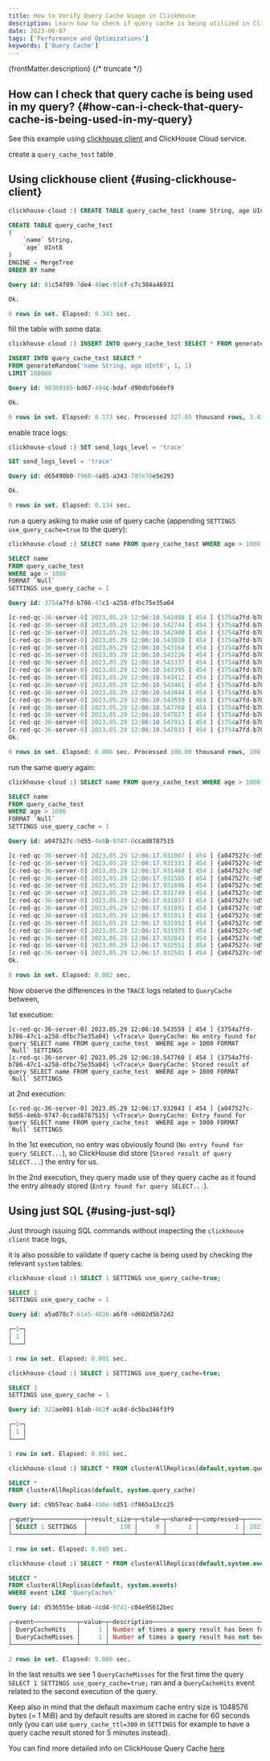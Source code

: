 ```yaml
---
title: How to Verify Query Cache Usage in ClickHouse
description: Learn how to check if query cache is being utilized in ClickHouse using `clickhouse-client` trace logs or SQL commands.
date: 2023-06-07
tags: ['Performance and Optimizations']
keywords: ['Query Cache']
---
```


{frontMatter.description}
{/* truncate */}

## How can I check that query cache is being used in my query? {#how-can-i-check-that-query-cache-is-being-used-in-my-query}

See this example using [clickhouse client](https://clickhouse.com/docs/en/interfaces/cli) and ClickHouse Cloud service.

create a `query_cache_test` table

## Using clickhouse client {#using-clickhouse-client}

```sql
clickhouse-cloud :) CREATE TABLE query_cache_test (name String, age UInt8) ENGINE =MergeTree ORDER BY name

CREATE TABLE query_cache_test
(
    `name` String,
    `age` UInt8
)
ENGINE = MergeTree
ORDER BY name

Query id: 81c54f09-7de4-48ec-916f-c7c304a46931

Ok.

0 rows in set. Elapsed: 0.343 sec.
```

fill the table with some data:

```sql
clickhouse-cloud :) INSERT INTO query_cache_test SELECT * FROM generateRandom('name String, age UInt8',1,1) LIMIT 100000;

INSERT INTO query_cache_test SELECT *
FROM generateRandom('name String, age UInt8', 1, 1)
LIMIT 100000

Query id: 90369105-bd67-494c-bdaf-d90dbfb6def9

Ok.

0 rows in set. Elapsed: 0.173 sec. Processed 327.05 thousand rows, 3.43 MB (1.89 million rows/s., 19.86 MB/s.)
```

enable trace logs:

```sql
clickhouse-cloud :) SET send_logs_level = 'trace'

SET send_logs_level = 'trace'

Query id: d65490b0-7960-4a85-a343-787e70e5e293

Ok.

0 rows in set. Elapsed: 0.134 sec.
```

run a query asking to make use of query cache (appending `SETTINGS use_query_cache=true` to the query):

```sql
clickhouse-cloud :) SELECT name FROM query_cache_test WHERE age > 1000 FORMAT Null SETTINGS use_query_cache=true;

SELECT name
FROM query_cache_test
WHERE age > 1000
FORMAT `Null`
SETTINGS use_query_cache = 1

Query id: 3754a7fd-b786-47c1-a258-dfbc75e35a04

[c-red-qc-36-server-0] 2023.05.29 12:06:10.542408 [ 454 ] {3754a7fd-b786-47c1-a258-dfbc75e35a04} \<Debug\> executeQuery: (from 151.53.3.113:50412, user: tony) SELECT name FROM query_cache_test  WHERE age > 1000 FORMAT Null SETTINGS use_query_cache=true; (stage: Complete)
[c-red-qc-36-server-0] 2023.05.29 12:06:10.542744 [ 454 ] {3754a7fd-b786-47c1-a258-dfbc75e35a04} \<Debug\> InterpreterSelectQuery: MergeTreeWhereOptimizer: condition "age > 1000" moved to PREWHERE
[c-red-qc-36-server-0] 2023.05.29 12:06:10.542900 [ 454 ] {3754a7fd-b786-47c1-a258-dfbc75e35a04} \<Debug\> InterpreterSelectQuery: MergeTreeWhereOptimizer: condition "age > 1000" moved to PREWHERE
[c-red-qc-36-server-0] 2023.05.29 12:06:10.543020 [ 454 ] {3754a7fd-b786-47c1-a258-dfbc75e35a04} \<Trace\> ContextAccess (tony): Access granted: SELECT(name, age) ON tony.test
[c-red-qc-36-server-0] 2023.05.29 12:06:10.543164 [ 454 ] {3754a7fd-b786-47c1-a258-dfbc75e35a04} \<Trace\> ContextAccess (tony): Access granted: SELECT(name, age) ON tony.test
[c-red-qc-36-server-0] 2023.05.29 12:06:10.543226 [ 454 ] {3754a7fd-b786-47c1-a258-dfbc75e35a04} \<Trace\> InterpreterSelectQuery: FetchColumns -> Complete
[c-red-qc-36-server-0] 2023.05.29 12:06:10.543337 [ 454 ] {3754a7fd-b786-47c1-a258-dfbc75e35a04} \<Debug\> tony.test (e61a107c-e7f8-4445-825f-88f85c72f7e9) (SelectExecutor): Key condition: unknown
[c-red-qc-36-server-0] 2023.05.29 12:06:10.543395 [ 454 ] {3754a7fd-b786-47c1-a258-dfbc75e35a04} \<Debug\> tony.test (e61a107c-e7f8-4445-825f-88f85c72f7e9) (SelectExecutor): Selected 1/1 parts by partition key, 1 parts by primary key, 12/12 marks by primary key, 12 marks to read from 1 ranges
[c-red-qc-36-server-0] 2023.05.29 12:06:10.543412 [ 454 ] {3754a7fd-b786-47c1-a258-dfbc75e35a04} \<Trace\> tony.test (e61a107c-e7f8-4445-825f-88f85c72f7e9) (SelectExecutor): Spreading mark ranges among streams (default reading)
[c-red-qc-36-server-0] 2023.05.29 12:06:10.543461 [ 454 ] {3754a7fd-b786-47c1-a258-dfbc75e35a04} \<Trace\> MergeTreeBaseSelectProcessor: PREWHERE condition was split into 1 steps: "greater(age, 1000)"
[c-red-qc-36-server-0] 2023.05.29 12:06:10.543484 [ 454 ] {3754a7fd-b786-47c1-a258-dfbc75e35a04} \<Trace\> MergeTreeInOrderSelectProcessor: Reading 1 ranges in order from part all_0_0_0, approx. 100000 rows starting from 0
[c-red-qc-36-server-0] 2023.05.29 12:06:10.543559 [ 454 ] {3754a7fd-b786-47c1-a258-dfbc75e35a04} \<Trace\> QueryCache: No entry found for query SELECT name FROM query_cache_test  WHERE age > 1000 FORMAT `Null` SETTINGS
[c-red-qc-36-server-0] 2023.05.29 12:06:10.547760 [ 454 ] {3754a7fd-b786-47c1-a258-dfbc75e35a04} \<Trace\> QueryCache: Stored result of query SELECT name FROM query_cache_test  WHERE age > 1000 FORMAT `Null` SETTINGS
[c-red-qc-36-server-0] 2023.05.29 12:06:10.547827 [ 454 ] {3754a7fd-b786-47c1-a258-dfbc75e35a04} \<Debug\> executeQuery: Read 100000 rows, 97.66 KiB in 0.005508 sec., 18155410.31227306 rows/sec., 17.31 MiB/sec.
[c-red-qc-36-server-0] 2023.05.29 12:06:10.547913 [ 454 ] {3754a7fd-b786-47c1-a258-dfbc75e35a04} \<Debug\> MemoryTracker: Peak memory usage (for query): 451.89 KiB.
[c-red-qc-36-server-0] 2023.05.29 12:06:10.547933 [ 454 ] {3754a7fd-b786-47c1-a258-dfbc75e35a04} \<Debug\> TCPHandler: Processed in 0.005911032 sec.
Ok.

0 rows in set. Elapsed: 0.006 sec. Processed 100.00 thousand rows, 100.00 KB (17.56 million rows/s., 17.56 MB/s.)
```

run the same query again:

```sql
clickhouse-cloud :) SELECT name FROM query_cache_test WHERE age > 1000 FORMAT Null SETTINGS use_query_cache=true;

SELECT name
FROM query_cache_test
WHERE age > 1000
FORMAT `Null`
SETTINGS use_query_cache = 1

Query id: a047527c-9d55-4e6b-9747-0ccad8787515

[c-red-qc-36-server-0] 2023.05.29 12:06:17.931007 [ 454 ] {a047527c-9d55-4e6b-9747-0ccad8787515} \<Debug\> executeQuery: (from 151.53.3.113:50412, user: tony) SELECT name FROM query_cache_test  WHERE age > 1000 FORMAT Null SETTINGS use_query_cache=true; (stage: Complete)
[c-red-qc-36-server-0] 2023.05.29 12:06:17.931331 [ 454 ] {a047527c-9d55-4e6b-9747-0ccad8787515} \<Debug\> InterpreterSelectQuery: MergeTreeWhereOptimizer: condition "age > 1000" moved to PREWHERE
[c-red-qc-36-server-0] 2023.05.29 12:06:17.931468 [ 454 ] {a047527c-9d55-4e6b-9747-0ccad8787515} \<Debug\> InterpreterSelectQuery: MergeTreeWhereOptimizer: condition "age > 1000" moved to PREWHERE
[c-red-qc-36-server-0] 2023.05.29 12:06:17.931585 [ 454 ] {a047527c-9d55-4e6b-9747-0ccad8787515} \<Trace\> ContextAccess (tony): Access granted: SELECT(name, age) ON tony.test
[c-red-qc-36-server-0] 2023.05.29 12:06:17.931696 [ 454 ] {a047527c-9d55-4e6b-9747-0ccad8787515} \<Trace\> ContextAccess (tony): Access granted: SELECT(name, age) ON tony.test
[c-red-qc-36-server-0] 2023.05.29 12:06:17.931749 [ 454 ] {a047527c-9d55-4e6b-9747-0ccad8787515} \<Trace\> InterpreterSelectQuery: FetchColumns -> Complete
[c-red-qc-36-server-0] 2023.05.29 12:06:17.931857 [ 454 ] {a047527c-9d55-4e6b-9747-0ccad8787515} \<Debug\> tony.test (e61a107c-e7f8-4445-825f-88f85c72f7e9) (SelectExecutor): Key condition: unknown
[c-red-qc-36-server-0] 2023.05.29 12:06:17.931891 [ 454 ] {a047527c-9d55-4e6b-9747-0ccad8787515} \<Debug\> tony.test (e61a107c-e7f8-4445-825f-88f85c72f7e9) (SelectExecutor): Selected 1/1 parts by partition key, 1 parts by primary key, 12/12 marks by primary key, 12 marks to read from 1 ranges
[c-red-qc-36-server-0] 2023.05.29 12:06:17.931913 [ 454 ] {a047527c-9d55-4e6b-9747-0ccad8787515} \<Trace\> tony.test (e61a107c-e7f8-4445-825f-88f85c72f7e9) (SelectExecutor): Spreading mark ranges among streams (default reading)
[c-red-qc-36-server-0] 2023.05.29 12:06:17.931952 [ 454 ] {a047527c-9d55-4e6b-9747-0ccad8787515} \<Trace\> MergeTreeBaseSelectProcessor: PREWHERE condition was split into 1 steps: "greater(age, 1000)"
[c-red-qc-36-server-0] 2023.05.29 12:06:17.931975 [ 454 ] {a047527c-9d55-4e6b-9747-0ccad8787515} \<Trace\> MergeTreeInOrderSelectProcessor: Reading 1 ranges in order from part all_0_0_0, approx. 100000 rows starting from 0
[c-red-qc-36-server-0] 2023.05.29 12:06:17.932043 [ 454 ] {a047527c-9d55-4e6b-9747-0ccad8787515} \<Trace\> QueryCache: Entry found for query SELECT name FROM query_cache_test  WHERE age > 1000 FORMAT `Null` SETTINGS
[c-red-qc-36-server-0] 2023.05.29 12:06:17.932551 [ 454 ] {a047527c-9d55-4e6b-9747-0ccad8787515} \<Debug\> MemoryTracker: Peak memory usage (for query): 5.19 KiB.
[c-red-qc-36-server-0] 2023.05.29 12:06:17.932581 [ 454 ] {a047527c-9d55-4e6b-9747-0ccad8787515} \<Debug\> TCPHandler: Processed in 0.001961411 sec.
Ok.

0 rows in set. Elapsed: 0.002 sec.
```

Now observe the differences in the `TRACE` logs related to `QueryCache` between,

1st execution:

```
[c-red-qc-36-server-0] 2023.05.29 12:06:10.543559 [ 454 ] {3754a7fd-b786-47c1-a258-dfbc75e35a04} \<Trace\> QueryCache: No entry found for query SELECT name FROM query_cache_test  WHERE age > 1000 FORMAT `Null` SETTINGS
[c-red-qc-36-server-0] 2023.05.29 12:06:10.547760 [ 454 ] {3754a7fd-b786-47c1-a258-dfbc75e35a04} \<Trace\> QueryCache: Stored result of query SELECT name FROM query_cache_test  WHERE age > 1000 FORMAT `Null` SETTINGS
```

at 2nd execution:

```
[c-red-qc-36-server-0] 2023.05.29 12:06:17.932043 [ 454 ] {a047527c-9d55-4e6b-9747-0ccad8787515} \<Trace\> QueryCache: Entry found for query SELECT name FROM query_cache_test  WHERE age > 1000 FORMAT `Null` SETTINGS
```

In the 1st execution, no entry was obviously found (`No entry found for query SELECT...`), so ClickHouse did store (`Stored result of query SELECT...`) the entry for us.

In the 2nd execution, they query made use of they query cache as it found the entry already stored (`Entry found for query SELECT...`).

## Using just SQL {#using-just-sql}

Just through issuing SQL commands without inspecting the `clickhouse client` trace logs, 

it is also possible to validate if query cache is being used by checking the relevant `system` tables:

```sql
clickhouse-cloud :) SELECT 1 SETTINGS use_query_cache=true;

SELECT 1
SETTINGS use_query_cache = 1

Query id: a5a078c7-61e5-4036-a6f0-4d602d5b72d2

┌─1─┐
│ 1 │
└───┘

1 row in set. Elapsed: 0.001 sec.

clickhouse-cloud :) SELECT 1 SETTINGS use_query_cache=true;

SELECT 1
SETTINGS use_query_cache = 1

Query id: 322ae001-b1ab-463f-ac8d-dc5ba346f3f9

┌─1─┐
│ 1 │
└───┘

1 row in set. Elapsed: 0.001 sec.

clickhouse-cloud :) SELECT * FROM clusterAllReplicas(default,system.query_cache);

SELECT *
FROM clusterAllReplicas(default, system.query_cache)

Query id: c9b57eac-ba64-430e-8d51-8f865a13cc25

┌─query──────────────┬─result_size─┬─stale─┬─shared─┬─compressed─┬──────────expires_at─┬─────────────key_hash─┐
│ SELECT 1 SETTINGS  │         136 │     0 │      1 │          1 │ 2023-08-02 15:08:23 │ 12188185624808016954 │
└────────────────────┴─────────────┴───────┴────────┴────────────┴─────────────────────┴──────────────────────┘

1 row in set. Elapsed: 0.005 sec.

clickhouse-cloud :) SELECT * FROM clusterAllReplicas(default,system.events) WHERE event LIKE 'QueryCache%'

SELECT *
FROM clusterAllReplicas(default, system.events)
WHERE event LIKE 'QueryCache%'

Query id: d536555e-b8ab-4cd4-9741-c04e95612bec

┌─event────────────┬─value─┬─description────────────────────────────────────────────────────────────────────────────────────────────┐
│ QueryCacheHits   │     1 │ Number of times a query result has been found in the query cache (and query computation was avoided).  │
│ QueryCacheMisses │     1 │ Number of times a query result has not been found in the query cache (and required query computation). │
└──────────────────┴───────┴────────────────────────────────────────────────────────────────────────────────────────────────────────┘

2 rows in set. Elapsed: 0.006 sec.
```

In the last results we see 1 `QueryCacheMisses` for the first time the query `SELECT 1 SETTINGS use_query_cache=true;` ran and a `QueryCacheHits` event related to the second execution of the query.

Keep also in mind that the default maximum cache entry size is 1048576 bytes (= 1 MiB) and by default results are stored in cache for 60 seconds only (you can use `query_cache_ttl=300` in `SETTINGS` for example to have a query cache result stored for 5 minutes instead).

You can find more detailed info on ClickHouse Query Cache [here](https://clickhouse.com/docs/en/operations/query-cache)

